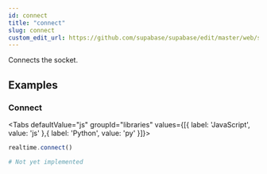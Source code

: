 ```yaml
---
id: connect
title: "connect"
slug: connect
custom_edit_url: https://github.com/supabase/supabase/edit/master/web/spec/realtime.yml
---
```



Connects the socket.



















## Examples

### Connect



<Tabs
  defaultValue="js"
  groupId="libraries"
  values={[{ label: 'JavaScript', value: 'js' },{ label: 'Python', value: 'py' }]}>

<TabItem value="js">

```js
realtime.connect()
```


</TabItem>
<TabItem value="py">

```py
# Not yet implemented
```


</TabItem>

</Tabs>